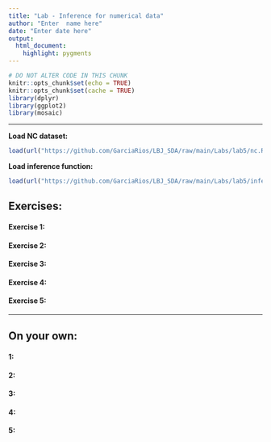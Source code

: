 ```yaml
---
title: "Lab - Inference for numerical data"
author: "Enter  name here"
date: "Enter date here"
output: 
  html_document: 
    highlight: pygments
---
```


```r
# DO NOT ALTER CODE IN THIS CHUNK
knitr::opts_chunk$set(echo = TRUE)
knitr::opts_chunk$set(cache = TRUE)
library(dplyr)
library(ggplot2)
library(mosaic)
```


* * *

**Load NC dataset:**
```r
load(url("https://github.com/GarciaRios/LBJ_SDA/raw/main/Labs/lab5/nc.RData"))
```

**Load inference function:**
```r
load(url("https://github.com/GarciaRios/LBJ_SDA/raw/main/Labs/lab5/inference.RData"))

```


## Exercises:

#### Exercise 1: 


#### Exercise 2: 


#### Exercise 3: 


#### Exercise 4: 


#### Exercise 5:



* * *

## On your own:

#### 1: 


#### 2: 


#### 3:


#### 4:


#### 5: 



